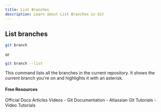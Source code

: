 ```yaml
---
title: List Branches
description: Learn about List Branches in Git
---
```


## List branches
```bash
git branch
```
or

```bash
git branch --list
```
This command lists all the branches in the current
repository. It shows the current branch you're on and
highlights it with an asterisk.

#### Free Resources

<Tabs defaultValue="official">
<TabsList>
<TabsTrigger value="official">Official Docs</TabsTrigger>
<TabsTrigger value="article">Articles</TabsTrigger>
<TabsTrigger value="video">Videos</TabsTrigger>
</TabsList>

<TabsContent value="official">
- <Link href="https://git-scm.com/docs">Git Documentation</Link>
</TabsContent>
<TabsContent value="article">
- <Link href="https://www.atlassian.com/git/tutorials">Atlassian Git Tutorials</Link>
</TabsContent>
<TabsContent value="video">
- <Link href="https://www.youtube.com/results?search_query=git+list-branches+tutorial">Video Tutorials</Link>
</TabsContent>
</Tabs>

<Outlet path="3-git-branching/basics/list-branches" />
